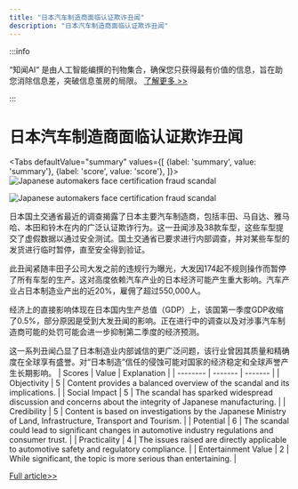 ```yaml
---
title: "日本汽车制造商面临认证欺诈丑闻"
description: "日本汽车制造商面临认证欺诈丑闻"
---
```



:::info

“知闻AI“ 是由人工智能编撰的刊物集合，确保您只获得最有价值的信息，旨在助您消除信息差，突破信息茧房的局限。  [了解更多 >>](/)

:::

# 日本汽车制造商面临认证欺诈丑闻


<Tabs
	defaultValue="summary"
	values={[
	{label: 'summary', value: 'summary'},
	{label: 'score', value: 'score'},
]}>
<TabItem value="summary">
<img
  src="https://image.informedainews.com/2024/06/Soc-rLt-1717638879-0.jpg"
  alt="Japanese automakers face certification fraud scandal"
/>

<img
  src="https://image.informedainews.com/2024/06/Soc-zie-1717638879-1.jpg"
  alt="Japanese automakers face certification fraud scandal"
/>



日本国土交通省最近的调查揭露了日本主要汽车制造商，包括丰田、马自达、雅马哈、本田和铃木在内的广泛认证欺诈行为。这一丑闻涉及38款车型，这些车型提交了虚假数据以通过安全测试。国土交通省已要求进行内部调查，并对某些车型的发货进行临时暂停，直至安全得到验证。

此丑闻紧随丰田子公司大发之前的违规行为曝光，大发因174起不规则操作而暂停了所有车型的生产。这对高度依赖汽车产业的日本经济可能产生重大影响。汽车产业占日本制造业产出的近20%，雇佣了超过550,000人。

经济上的直接影响体现在日本国内生产总值（GDP）上，该国第一季度GDP收缩了0.5%，部分原因是受到大发丑闻的影响。正在进行中的调查以及对涉事汽车制造商可能的处罚可能会进一步抑制第二季度的经济预测。

这一系列丑闻凸显了日本制造业内部诚信的更广泛问题，该行业曾因其质量和精确度在全球享有盛誉。对“日本制造”信任的侵蚀可能对国家的经济稳定和全球声誉产生长期影响。
</TabItem>
<TabItem value="score">
	| Scores     | Value   | Explanation |
	| -------- | ------- | ------- |
	| Objectivity  | 5    | Content provides a balanced overview of the scandal and its implications.    |
	| Social Impact | 5     | The scandal has sparked widespread discussion and concerns about the integrity of Japanese manufacturing.    |
	| Credibility    | 5    | Content is based on investigations by the Japanese Ministry of Land, Infrastructure, Transport and Tourism.    |
	| Potential    | 6    | The scandal could lead to significant changes in automotive industry regulations and consumer trust.    |
	| Practicality    | 4    | The issues raised are directly applicable to automotive safety and regulatory compliance.    |
	| Entertainment Value    | 2    | While significant, the topic is more serious than entertaining.    |
</TabItem>
</Tabs>

[Full article>>](https://www.yicai.com/news/102138457.html)
